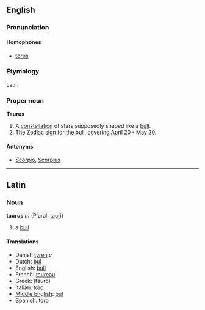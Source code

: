 ==English==
===Pronunciation===
====Homophones====
*[[torus]]

===Etymology===
Latin

===Proper noun===
'''Taurus'''

# A [[constellation]] of stars supposedly shaped like a [[bull]].
# The [[Zodiac]] sign for the [[bull]], covering April 20 - May 20.

====Antonyms====
*[[Scorpio]], [[Scorpius]]

----

==Latin==
===Noun===
'''taurus''' ''m'' (Plural: [[tauri]])

#a [[bull]]

====Translations====
*Danish [[tyren]] ''c''
*Dutch: [[bul]]
*English: [[bull]]
*French: [[taureau]]
*Greek: (tauro)
*Italian: [[toro]]
*[[Middle English]]: [[bul]]
*Spanish: [[toro]]